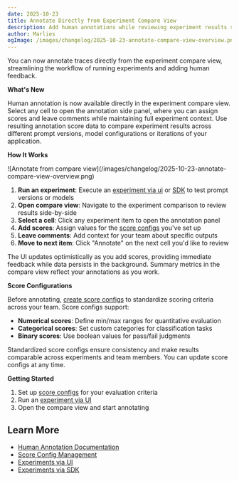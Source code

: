 ```yaml
---
date: 2025-10-23
title: Annotate Directly from Experiment Compare View
description: Add human annotations while reviewing experiment results side-by-side. Review experiment outputs, assign scores, and leave comments while viewing full experiment context.
author: Marlies
ogImage: /images/changelog/2025-10-23-annotate-compare-view-overview.png
---
```



<ChangelogHeader />

You can now annotate traces directly from the experiment compare view, streamlining the workflow of running experiments and adding human feedback.

**What's New**

Human annotation is now available directly in the experiment compare view. Select any cell to open the annotation side panel, where you can assign scores and leave comments while maintaining full experiment context. Use resulting annotation score data to compare experiment results across different prompt versions, model configurations or iterations of your application. 

**How It Works**

<Frame fullWidth>
  ![Annotate from compare view](/images/changelog/2025-10-23-annotate-compare-view-overview.png)
</Frame>

1. **Run an experiment**: Execute an [experiment via ui](/docs/evaluation/experiments/experiments-via-ui) or [SDK](/docs/evaluation/experiments/experiments-via-sdk) to test prompt versions or models
2. **Open compare view**: Navigate to the experiment comparison to review results side-by-side
3. **Select a cell**: Click any experiment item to open the annotation panel
4. **Add scores**: Assign values for the [score configs](/faq/all/manage-score-configs) you've set up
5. **Leave comments**: Add context for your team about specific outputs
6. **Move to next item**: Click "Annotate" on the next cell you'd like to review

The UI updates optimistically as you add scores, providing immediate feedback while data persists in the background. Summary metrics in the compare view reflect your annotations as you work.

**Score Configurations**

Before annotating, [create score configs](/faq/all/manage-score-configs) to standardize scoring criteria across your team. Score configs support:

- **Numerical scores**: Define min/max ranges for quantitative evaluation
- **Categorical scores**: Set custom categories for classification tasks
- **Binary scores**: Use boolean values for pass/fail judgments

Standardized score configs ensure consistency and make results comparable across experiments and team members. You can update score configs at any time.

**Getting Started**

1. Set up [score configs](/faq/all/manage-score-configs) for your evaluation criteria
2. Run an [experiment via UI](/docs/evaluation/experiments/experiments-via-ui)
3. Open the compare view and start annotating

## Learn More

- [Human Annotation Documentation](/docs/evaluation/evaluation-methods/annotation)
- [Score Config Management](/faq/all/manage-score-configs)
- [Experiments via UI](/docs/evaluation/experiments/experiments-via-ui)
- [Experiments via SDK](/docs/evaluation/experiments/experiments-via-sdk)
